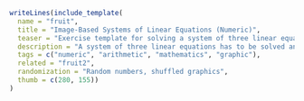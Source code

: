 ```r
writeLines(include_template(
  name = "fruit",
  title = "Image-Based Systems of Linear Equations (Numeric)",
  teaser = "Exercise template for solving a system of three linear equations (numeric answer) with a problem description based on shuffled images.",
  description = "A system of three linear equations has to be solved and the solution has to be entered into a fourth equation. However, the system is not defined through a verbal description or mathermatical notation but through images (clip art of tropical fruits). The problem can be interpreted as prices of three fruits (banana, orange, pineapple) and corresponding fruit baskets with different combinations of fruits. Images are stored in Base64 encoding within the exercise files and embedded dynamically into the output. PDFs are best generated from the Rnw version, HTML is best generated with pandoc from either the Rmd version (where pandoc is used by default) or the Rnw version (where ttm is used by default, but pandoc can be easily used as well.)",
  tags = c("numeric", "arithmetic", "mathematics", "graphic"),
  related = "fruit2",
  randomization = "Random numbers, shuffled graphics",
  thumb = c(280, 155))
)
```
